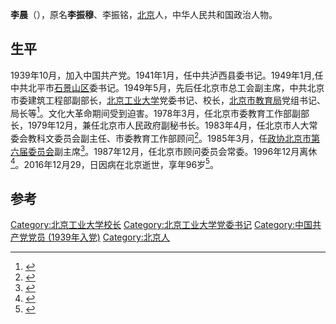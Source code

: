 {{otheruses|other=其他同名人物|李晨}}
'''李晨'''（{{bd|1920年|6月|2016年|12月29日}}），原名'''李振穆'''、李振铭，[[北京|北京]]人，中华人民共和国政治人物。

== 生平 ==
1939年10月，加入中国共产党。1941年1月，任中共泸西县委书记。1949年1月,任中共北平市[[石景山区|石景山区]]委书记。1949年5月，先后任北京市总工会副主席，中共北京市委建筑工程部副部长，[[北京工业大学|北京工业大学]]党委书记、校长，[[北京市教育局|北京市教育局]]党组书记、局长等<ref>{{cite news|title=李晨同志逝世|url=http://cpc.people.com.cn/n1/2017/0124/c87393-29046183.html|accessdate=2017-02-04|agency=新华社|date=2017年1月24日|archive-date=2021-04-05|archive-url=https://web.archive.org/web/20210405071813/http://cpc.people.com.cn/n1/2017/0124/c87393-29046183.html|dead-url=no}}</ref>。文化大革命期间受到迫害。1978年3月，任北京市委教育工作部副部长，1979年12月，兼任北京市人民政府副秘书长。1983年4月，任北京市人大常委会教科文委员会副主任、市委教育工作部顾问<ref>{{cite book|editor=柳纪纲主编；北京市人大常委会办公厅编|title=北京市人民代表大会常务委员会文献资料汇编 1979-1988|date=2006年9月|publisher=北京：北京出版社|isbn=7-200-06564-1|pages=513|accessdate=2017-02-04}}</ref>。1985年3月，任[[政协北京市委员会|政协北京市第六届委员会]]副主席<ref>{{cite book|editor=李晨|title=坦言集 李晨文存|date=2003年1月|publisher=北京：北京工业大学出版社|isbn=7-5639-1224-X|pages=362-363|accessdate=2017-02-04}}</ref>。1987年12月，任北京市顾问委员会常委。1996年12月离休<ref>{{cite book|editor=风雨征程社编|title=风雨征程|date=2013年1月|publisher=北京：中央文献出版社|isbn=978-7-5073-3193-6|pages=72|accessdate=2017-02-04}}</ref>。2016年12月29，日因病在北京逝世，享年96岁<ref>{{cite news|title=李晨同志逝世|url=http://cpc.people.com.cn/n1/2017/0126/c87393-29049783.html|accessdate=2017-02-04|agency=人民网－人民日报|date=2017年1月26日}}</ref>。

==参考==
{{reflist}}

[[Category:北京工业大学校长|Category:北京工业大学校长]]
[[Category:北京工业大学党委书记|Category:北京工业大学党委书记]]
[[Category:中国共产党党员_(1939年入党)|Category:中国共产党党员 (1939年入党)]]
[[Category:北京人|Category:北京人]]